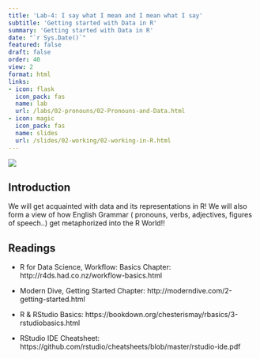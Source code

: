 ```yaml
---
title: 'Lab-4: I say what I mean and I mean what I say'
subtitle: 'Getting started with Data in R'
summary: 'Getting started with Data in R'
date: "`r Sys.Date()`"
featured: false
draft: false
order: 40
view: 2
format: html
links:
- icon: flask
  icon_pack: fas
  name: lab
  url: /labs/02-pronouns/02-Pronouns-and-Data.html
- icon: magic
  icon_pack: fas
  name: slides
  url: /slides/02-working/02-working-in-R.html
---
```


![](featured.jpg)

## Introduction

We will get acquainted with data and its representations in R! We will
also form a view of how English Grammar ( pronouns, verbs, adjectives,
figures of speech..) get metaphorized into the R World!!

## Readings

-   R for Data Science, Workflow: Basics Chapter:
    http://r4ds.had.co.nz/workflow-basics.html

-   Modern Dive, Getting Started Chapter:
    http://moderndive.com/2-getting-started.html

-   R & RStudio Basics:
    https://bookdown.org/chesterismay/rbasics/3-rstudiobasics.html

-   RStudio IDE Cheatsheet:
    https://github.com/rstudio/cheatsheets/blob/master/rstudio-ide.pdf
